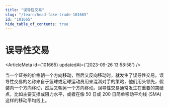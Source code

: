 ```yaml
---
title: "误导性交易"
slug: "/learn/head-fake-trade-101665"
id: "101665"
hide_table_of_contents: true
---
```



# 误导性交易

<ArticleMeta id={101665} updatedAt={'2023-09-26 13:58:58'} />
<div className='border-solid border-b border-t-0 my-4 border-[var(--ifm-color-gray-300)]' />

当一个证券的价格朝一个方向移动，然后又反向移动时，就发生了误导性交易。误导性交易的名称来自于篮球或足球运动员用来混淆对手的策略，他们用头领先，假装向一个方向移动，然后又朝另一个方向移动。误导性交易通常发生在重要的突破点，比如主要支撑或阻力水平，或者在像 50 日或 200 日简单移动平均线 (SMA) 这样的移动平均线上。
